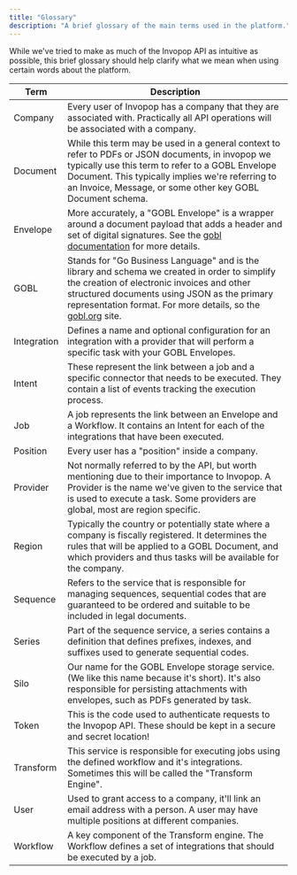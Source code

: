 ```yaml
---
title: "Glossary"
description: "A brief glossary of the main terms used in the platform."
---
```


While we've tried to make as much of the Invopop API as intuitive as possible,
this brief glossary should help clarify what we mean when using certain words
about the platform.

| Term        | Description                                                                                                                                                                                                                                                                     |
| ----------- | ------------------------------------------------------------------------------------------------------------------------------------------------------------------------------------------------------------------------------------------------------------------------------- |
| Company     | Every user of Invopop has a company that they are associated with. Practically all API operations will be associated with a company.                                                                                                                                            |
| Document    | While this term may be used in a general context to refer to PDFs or JSON documents, in invopop we typically use this term to refer to a GOBL Envelope Document. This typically implies we're referring to an Invoice, Message, or some other key GOBL Document schema.         |
| Envelope    | More accurately, a "GOBL Envelope" is a wrapper around a document payload that adds a header and set of digital signatures. See the [gobl documentation](https://docs.gobl.org) for more details.                                                                               |
| GOBL        | Stands for "Go Business Language" and is the library and schema we created in order to simplify the creation of electronic invoices and other structured documents using JSON as the primary representation format. For more details, so the [gobl.org](https://gobl.org) site. |
| Integration | Defines a name and optional configuration for an integration with a provider that will perform a specific task with your GOBL Envelopes.                                                                                                                                        |
| Intent      | These represent the link between a job and a specific connector that needs to be executed. They contain a list of events tracking the execution process.                                                                                                                        |
| Job         | A job represents the link between an Envelope and a Workflow. It contains an Intent for each of the integrations that have been executed.                                                                                                                                       |
| Position    | Every user has a "position" inside a company.                                                                                                                                                                                                                                   |
| Provider    | Not normally referred to by the API, but worth mentioning due to their importance to Invopop. A Provider is the name we've given to the service that is used to execute a task. Some providers are global, most are region specific.                                            |
| Region      | Typically the country or potentially state where a company is fiscally registered. It determines the rules that will be applied to a GOBL Document, and which providers and thus tasks will be available for the company.                                                       |
| Sequence    | Refers to the service that is responsible for managing sequences, sequential codes that are guaranteed to be ordered and suitable to be included in legal documents.                                                                                                            |
| Series      | Part of the sequence service, a series contains a definition that defines prefixes, indexes, and suffixes used to generate sequential codes.                                                                                                                                    |
| Silo        | Our name for the GOBL Envelope storage service. (We like this name because it's short). It's also responsible for persisting attachments with envelopes, such as PDFs generated by task.                                                                                        |
| Token       | This is the code used to authenticate requests to the Invopop API. These should be kept in a secure and secret location!                                                                                                                                                        |
| Transform   | This service is responsible for executing jobs using the defined workflow and it's integrations. Sometimes this will be called the "Transform Engine".                                                                                                                          |
| User        | Used to grant access to a company, it'll link an email address with a person. A user may have multiple positions at different companies.                                                                                                                                        |
| Workflow    | A key component of the Transform engine. The Workflow defines a set of integrations that should be executed by a job.                                                                                                                                                           |
